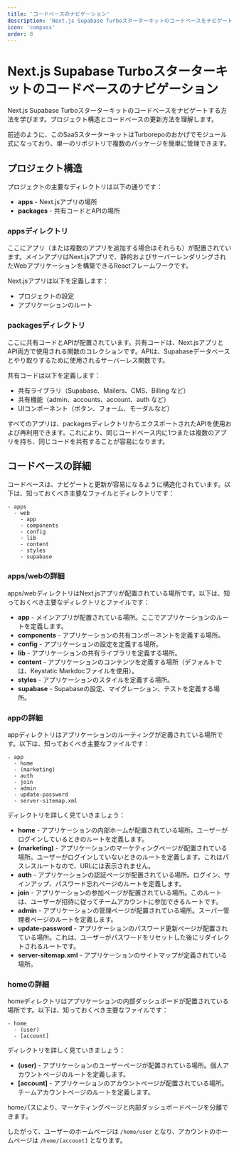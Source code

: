 ```yaml
---
title: 'コードベースのナビゲーション'
description: 'Next.js Supabase Turboスターターキットのコードベースをナビゲートする方法を学びます。プロジェクト構造とコードベースの更新方法を理解します。'
icon: 'compass'
order: 8
---
```


# Next.js Supabase Turboスターターキットのコードベースのナビゲーション

Next.js Supabase Turboスターターキットのコードベースをナビゲートする方法を学びます。プロジェクト構造とコードベースの更新方法を理解します。

前述のように、このSaaSスターターキットはTurborepoのおかげでモジュール式になっており、単一のリポジトリで複数のパッケージを簡単に管理できます。

## プロジェクト構造

プロジェクトの主要なディレクトリは以下の通りです：

- **apps** - Next.jsアプリの場所
- **packages** - 共有コードとAPIの場所

### appsディレクトリ

ここにアプリ（または複数のアプリを追加する場合はそれらも）が配置されています。メインアプリはNext.jsアプリで、静的およびサーバーレンダリングされたWebアプリケーションを構築できるReactフレームワークです。

Next.jsアプリは以下を定義します：

- プロジェクトの設定
- アプリケーションのルート

### packagesディレクトリ

ここに共有コードとAPIが配置されています。共有コードは、Next.jsアプリとAPI両方で使用される関数のコレクションです。APIは、Supabaseデータベースとやり取りするために使用されるサーバーレス関数です。

共有コードは以下を定義します：

- 共有ライブラリ（Supabase、Mailers、CMS、Billing など）
- 共有機能（admin、accounts、account、auth など）
- UIコンポーネント（ボタン、フォーム、モーダルなど）

すべてのアプリは、packagesディレクトリからエクスポートされたAPIを使用および再利用できます。これにより、同じコードベース内に1つまたは複数のアプリを持ち、同じコードを共有することが容易になります。

## コードベースの詳細

コードベースは、ナビゲートと更新が容易になるように構造化されています。以下は、知っておくべき主要なファイルとディレクトリです：

```
- apps
  - web
    - app
    - components
    - config
    - lib
    - content
    - styles
    - supabase
```

### apps/webの詳細

apps/webディレクトリはNext.jsアプリが配置されている場所です。以下は、知っておくべき主要なディレクトリとファイルです：

- **app** - メインアプリが配置されている場所。ここでアプリケーションのルートを定義します。
- **components** - アプリケーションの共有コンポーネントを定義する場所。
- **config** - アプリケーションの設定を定義する場所。
- **lib** - アプリケーションの共有ライブラリを定義する場所。
- **content** - アプリケーションのコンテンツを定義する場所（デフォルトでは、Keystatic Markdocファイルを使用）。
- **styles** - アプリケーションのスタイルを定義する場所。
- **supabase** - Supabaseの設定、マイグレーション、テストを定義する場所。

### appの詳細

appディレクトリはアプリケーションのルーティングが定義されている場所です。以下は、知っておくべき主要なファイルです：

```
- app
  - home
  - (marketing)
  - auth
  - join
  - admin
  - update-password
  - server-sitemap.xml
```

ディレクトリを詳しく見ていきましょう：

- **home** - アプリケーションの内部ホームが配置されている場所。ユーザーがログインしているときのルートを定義します。
- **(marketing)** - アプリケーションのマーケティングページが配置されている場所。ユーザーがログインしていないときのルートを定義します。これはパスレスルートなので、URLには表示されません。
- **auth** - アプリケーションの認証ページが配置されている場所。ログイン、サインアップ、パスワード忘れページのルートを定義します。
- **join** - アプリケーションの参加ページが配置されている場所。このルートは、ユーザーが招待に従ってチームアカウントに参加できるルートです。
- **admin** - アプリケーションの管理ページが配置されている場所。スーパー管理者ページのルートを定義します。
- **update-password** - アプリケーションのパスワード更新ページが配置されている場所。これは、ユーザーがパスワードをリセットした後にリダイレクトされるルートです。
- **server-sitemap.xml** - アプリケーションのサイトマップが定義されている場所。

### homeの詳細

homeディレクトリはアプリケーションの内部ダッシュボードが配置されている場所です。以下は、知っておくべき主要なファイルです：

```
- home
  - (user)
  - [account]
```

ディレクトリを詳しく見ていきましょう：

- **(user)** - アプリケーションのユーザーページが配置されている場所。個人アカウントページのルートを定義します。
- **[account]** - アプリケーションのアカウントページが配置されている場所。チームアカウントページのルートを定義します。

homeパスにより、マーケティングページと内部ダッシュボードページを分離できます。

したがって、ユーザーのホームページは `/home/user` となり、アカウントのホームページは `/home/[account]` となります。
